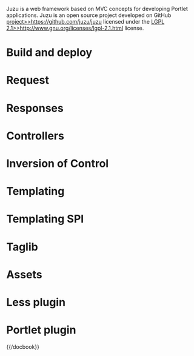 
Juzu is a web framework based on MVC concepts for developing Portlet applications. Juzu is an
open source project developed on GitHub [[project>>https://github.com/juzu/juzu]] licensed under the
[[LGPL 2.1>>http://www.gnu.org/licenses/lgpl-2.1.html]] license.

= Build and deploy {{anchor id=builddeploy /}} =

{{include document=builddeploy.wiki/}}

= Request {{anchor id=request /}} =

{{include document=request.wiki/}}

= Responses {{anchor id=responses /}} =

{{include document=responses.wiki/}}

= Controllers {{anchor id=controllers /}} =

{{include document=controllers.wiki/}}

= Inversion of Control {{anchor id=ioc /}} =

{{include document=ioc.wiki/}}

= Templating {{anchor id=templating /}} =

{{include document=templating.wiki/}}

= Templating SPI {{anchor id=templatespi /}} =

{{include document=templatespi.wiki/}}

= Taglib {{anchor id=taglib /}} =

{{include document=taglib.wiki/}}

= Assets {{anchor id=assets /}} =

{{include document=assets.wiki/}}

= Less plugin {{anchor id=plugins_less /}} =

{{include document=plugins/less.wiki/}}

= Portlet plugin {{anchor id=plugins_portlet /}} =

{{include document=plugins/portlet.wiki/}}

{{docbook}}<xi:include href="juzu-plugins-upload.xml" xmlns:xi="http://www.w3.org/2001/XInclude"/>{{/docbook}}



